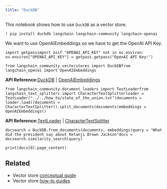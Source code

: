 ```yaml
---
title: "DuckDB"
---
```


This notebook shows how to use `DuckDB` as a vector store.

```
! pip install duckdb langchain langchain-community langchain-openai
```

We want to use OpenAIEmbeddings so we have to get the OpenAI API Key.

```
import getpassimport osif "OPENAI_API_KEY" not in os.environ:    os.environ["OPENAI_API_KEY"] = getpass.getpass("OpenAI API Key:")
```

```
from langchain_community.vectorstores import DuckDBfrom langchain_openai import OpenAIEmbeddings
```

**API Reference:**[DuckDB](https://python.langchain.com/api_reference/community/vectorstores/langchain_community.vectorstores.duckdb.DuckDB.html) | [OpenAIEmbeddings](https://python.langchain.com/api_reference/openai/embeddings/langchain_openai.embeddings.base.OpenAIEmbeddings.html)

```
from langchain_community.document_loaders import TextLoaderfrom langchain_text_splitters import CharacterTextSplitterloader = TextLoader("../../how_to/state_of_the_union.txt")documents = loader.load()documents = CharacterTextSplitter().split_documents(documents)embeddings = OpenAIEmbeddings()
```

**API Reference:**[TextLoader](https://python.langchain.com/api_reference/community/document_loaders/langchain_community.document_loaders.text.TextLoader.html) | [CharacterTextSplitter](https://python.langchain.com/api_reference/text_splitters/character/langchain_text_splitters.character.CharacterTextSplitter.html)

```
docsearch = DuckDB.from_documents(documents, embeddings)query = "What did the president say about Ketanji Brown Jackson"docs = docsearch.similarity_search(query)
```

```
print(docs[0].page_content)
```

## Related

* Vector store [conceptual guide](/oss/concepts/vectorstores)
* Vector store [how-to guides](/oss/how_to/#vector-stores)
